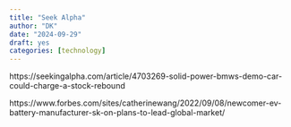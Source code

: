 ```yaml
---
title: "Seek Alpha"
author: "DK"
date: "2024-09-29"
draft: yes
categories: [technology]
---
```


https://seekingalpha.com/article/4703269-solid-power-bmws-demo-car-could-charge-a-stock-rebound

https://www.forbes.com/sites/catherinewang/2022/09/08/newcomer-ev-battery-manufacturer-sk-on-plans-to-lead-global-market/

